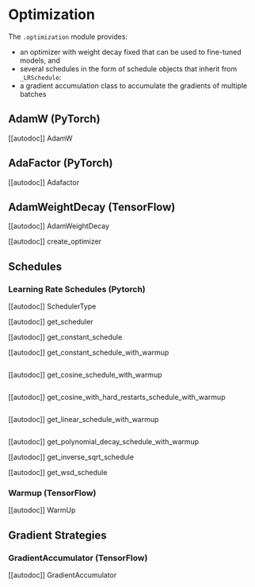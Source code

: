 <!--Copyright 2020 The HuggingFace Team. All rights reserved.

Licensed under the Apache License, Version 2.0 (the "License"); you may not use this file except in compliance with
the License. You may obtain a copy of the License at

http://www.apache.org/licenses/LICENSE-2.0

Unless required by applicable law or agreed to in writing, software distributed under the License is distributed on
an "AS IS" BASIS, WITHOUT WARRANTIES OR CONDITIONS OF ANY KIND, either express or implied. See the License for the
specific language governing permissions and limitations under the License.
-->

# Optimization

The `.optimization` module provides:

- an optimizer with weight decay fixed that can be used to fine-tuned models, and
- several schedules in the form of schedule objects that inherit from `_LRSchedule`:
- a gradient accumulation class to accumulate the gradients of multiple batches

## AdamW (PyTorch)

[[autodoc]] AdamW

## AdaFactor (PyTorch)

[[autodoc]] Adafactor

## AdamWeightDecay (TensorFlow)

[[autodoc]] AdamWeightDecay

[[autodoc]] create_optimizer

## Schedules

### Learning Rate Schedules (Pytorch)

[[autodoc]] SchedulerType

[[autodoc]] get_scheduler

[[autodoc]] get_constant_schedule

[[autodoc]] get_constant_schedule_with_warmup

<img alt="" src="https://huggingface.co/datasets/huggingface/documentation-images/resolve/main/warmup_constant_schedule.png"/>

[[autodoc]] get_cosine_schedule_with_warmup

<img alt="" src="https://huggingface.co/datasets/huggingface/documentation-images/resolve/main/warmup_cosine_schedule.png"/>

[[autodoc]] get_cosine_with_hard_restarts_schedule_with_warmup

<img alt="" src="https://huggingface.co/datasets/huggingface/documentation-images/resolve/main/warmup_cosine_hard_restarts_schedule.png"/>

[[autodoc]] get_linear_schedule_with_warmup

<img alt="" src="https://huggingface.co/datasets/huggingface/documentation-images/resolve/main/warmup_linear_schedule.png"/>

[[autodoc]] get_polynomial_decay_schedule_with_warmup

[[autodoc]] get_inverse_sqrt_schedule

[[autodoc]] get_wsd_schedule

### Warmup (TensorFlow)

[[autodoc]] WarmUp

## Gradient Strategies

### GradientAccumulator (TensorFlow)

[[autodoc]] GradientAccumulator
